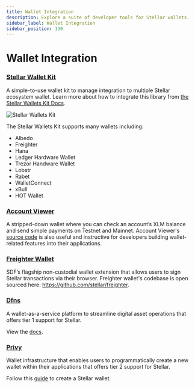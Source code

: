 ```yaml
---
title: Wallet Integration
description: Explore a suite of developer tools for Stellar wallets.
sidebar_label: Wallet Integration
sidebar_position: 130
---
```


# Wallet Integration

### [Stellar Wallet Kit](https://github.com/Creit-Tech/Stellar-Wallets-Kit/)

A simple-to-use wallet kit to manage integration to multiple Stellar ecosystem wallet. Learn more about how to integrate this library from [the Stellar Wallets Kit Docs](https://stellarwalletskit.dev/).

![Stellar Wallets Kit](/assets/dev-tools/stellar-wallet-kit.gif)

The Stellar Wallets Kit supports many wallets including:

- Albedo
- Freighter
- Hana
- Ledger Hardware Wallet
- Trezor Handware Wallet
- Lobstr
- Rabet
- WalletConnect
- xBull
- HOT Wallet

### [Account Viewer](https://accountviewer.stellar.org/)

A stripped-down wallet where you can check an account’s XLM balance and send simple payments on Testnet and Mainnet. Account Viewer's [source code](https://github.com/stellar/account-viewer-v2) is also useful and instructive for developers building wallet-related features into their applications.

### [Freighter Wallet](https://www.freighter.app/)

SDF’s flagship non-custodial wallet extension that allows users to sign Stellar transactions via their browser. Freighter wallet's codebase is open sourced here: https://github.com/stellar/freighter.

### [Dfns](https://www.dfns.co/)

A wallet-as-a-service platform to streamline digital asset operations that offers tier 1 support for Stellar.

View the [docs](https://docs.dfns.co/d/api-docs/wallets/broadcast-transaction/stellar).

### [Privy](https://docs.privy.io/wallets/overview/chains)

Wallet infrastructure that enables users to programmatically create a new wallet within their applications that offers tier 2 support for Stellar.

Follow this [guide](https://docs.privy.io/wallets/wallets/create/from-my-server) to create a Stellar wallet.
